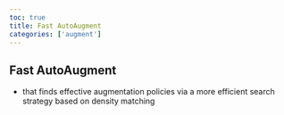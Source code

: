 ```yaml
---
toc: true
title: Fast AutoAugment
categories: ['augment']
---
```



## Fast AutoAugment
- that finds effective augmentation policies via a more efficient search strategy based on density matching



